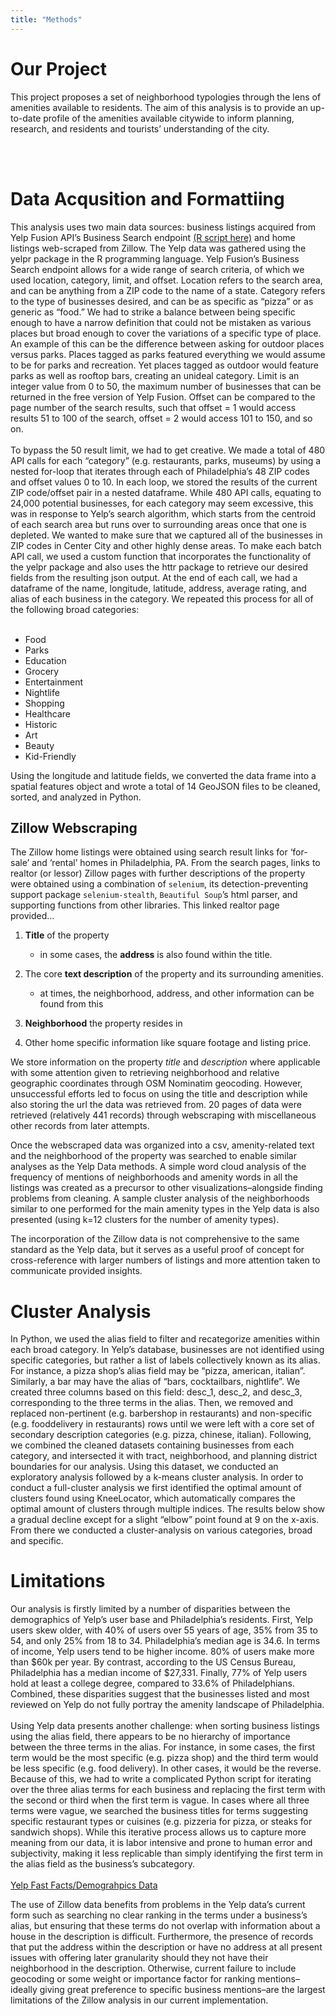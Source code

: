 ```yaml
---
title: "Methods"
---
```


 
# Our Project 


This project proposes a set of neighborhood typologies through the lens of amenities available to residents. The aim of this analysis is to provide an up-to-date profile of the amenities available citywide to inform planning, research, and residents and tourists’ understanding of the city. 

<br> </br>

# Data Acqusition and Formattiing

This analysis uses two main data sources: business listings acquired from Yelp Fusion API’s Business Search endpoint <a href="https://github.com/LuckyLaharlTim/MUSA_5500_Final/blame/main/pull_businesses.html"> (R script here)</a> and home listings web-scraped from Zillow. The Yelp data was gathered using the yelpr package in the R programming language. Yelp Fusion’s Business Search endpoint allows for a wide range of search criteria, of which we used location, category, limit, and offset. Location refers to the search area, and can be anything from a ZIP code to the name of a state. Category refers to the type of businesses desired, and can be as specific as “pizza” or as generic as “food.” We had to strike a balance between being specific enough to have a narrow definition that could not be mistaken as various places but broad enough to cover the variations of a specific type of place. An example of this can be the difference between asking for outdoor places versus parks. Places tagged as parks featured everything we would assume to be for parks and recreation. Yet places tagged as outdoor would feature parks as well as rooftop bars, creating an unideal category. Limit is an integer value from 0 to 50, the maximum number of businesses that can be returned in the free version of Yelp Fusion. Offset can be compared to the page number of the search results, such that offset = 1 would access results 51 to 100 of the search, offset = 2 would access 101 to 150, and so on. 
<br></br>
To bypass the 50 result limit, we had to get creative. We made a total of 480 API calls for each “category” (e.g. restaurants, parks, museums) by using a nested for-loop that iterates through each of Philadelphia's 48 ZIP codes and offset values 0 to 10. In each loop, we stored the results of the current ZIP code/offset pair in a nested dataframe. While 480 API calls, equating to 24,000 potential businesses, for each category may seem excessive, this was in response to Yelp’s search algorithm, which starts from the centroid of each search area but runs over to surrounding areas once that one is depleted. We wanted to make sure that we captured all of the businesses in ZIP codes in Center City and other highly dense areas. To make each batch API call, we used a custom function that incorporates the functionality of the yelpr package and also uses the httr package to retrieve our desired fields from the resulting json output. At the end of each call, we had a dataframe of the name, longitude, latitude, address, average rating, and alias of each business in the category. We repeated this process for all of the following broad categories:
<br> </br>
<ul>
  <li>Food</li>
  <li>Parks</li>
  <li>Education</li>
  <li>Grocery</li>
  <li>Entertainment</li>
  <li>Nightlife</li>
  <li>Shopping</li>
  <li>Healthcare</li>
  <li>Historic</li>
  <li>Art</li>
  <li>Beauty</li>
  <li>Kid-Friendly</li>
</ul>
Using the longitude and latitude fields, we converted the data frame into a spatial features object and wrote a total of 14 GeoJSON files to be cleaned, sorted, and analyzed in Python. 

## Zillow Webscraping

The Zillow home listings were obtained using search result links for 'for-sale' and 'rental' homes in Philadelphia, PA.
From the search pages, links to realtor (or lessor) Zillow pages with further descriptions of the property were obtained using a combination of `selenium`, its detection-preventing support package `selenium-stealth`,
`Beautiful Soup`'s html parser, and supporting functions from other libraries. This linked realtor page provided...

1.  **Title** of the property
    - in some cases, the **address** is also found within the title.

2.  The core **text description** of the property and its surrounding amenities.
    - at times, the neighborhood, address, and other information can be found from this

3.  **Neighborhood** the property resides in

4.  Other home specific information like square footage and listing price.

We store information on the property *title* and *description* where applicable with some attention given to retrieving neighborhood and relative geographic coordinates through OSM Nominatim geocoding.
However, unsuccessful efforts led to focus on using the title and description while also storing the url the data was retrieved from. 20 pages of data were retrieved (relatively 441 records) through webscraping with miscellaneous other records from later attempts. 

Once the webscraped data was organized into a csv, amenity-related text and the neighborhood of the property was searched to enable similar analyses as the Yelp Data methods. A simple word cloud analysis of the frequency of mentions
of neighborhoods and amenity words in all the listings was created as a precursor to other visualizations--alongside finding problems from cleaning. A sample cluster analysis of the neighborhoods similar to one performed for the main amenity types in the Yelp data is also presented (using k=12 clusters for the number of amenity types).

The incorporation of the Zillow data is not comprehensive to the same standard as the Yelp data, but it serves as a useful proof of concept for cross-reference with larger numbers of listings and more attention taken to communicate provided insights.

# Cluster Analysis  

In Python, we used the alias field to filter and recategorize amenities within each broad category. In Yelp’s database, businesses are not identified using specific categories, but rather a list of labels collectively known as its alias. For instance, a pizza shop’s alias field may be “pizza, american, italian”. Similarly, a bar may have the alias of “bars, cocktailbars, nightlife”. We created three columns based on this field: desc_1, desc_2, and desc_3, corresponding to the three terms in the alias. Then, we removed and replaced non-pertinent (e.g. barbershop in restaurants) and non-specific (e.g. fooddelivery in restaurants) rows until we were left with a core set of secondary description categories (e.g. pizza, chinese, italian). Following, we combined the cleaned datasets containing businesses from each category, and intersected it with tract, neighborhood, and planning district boundaries for our analysis. Using this dataset, we conducted an exploratory analysis followed by a k-means cluster analysis. In order to conduct a full-cluster analysis we first identified the optimal amount of clusters found using KneeLocator, which automatically compares the optimal amount of clusters through multiple indices. The results below show a gradual decline except for a slight “elbow” point found at 9 on the x-axis. From there we conducted a cluster-analysis on various categories, broad and specific. 


# Limitations 

Our analysis is firstly limited by a number of disparities between the demographics of Yelp’s user base and Philadelphia’s residents. First, Yelp users skew older, with 40% of users over 55 years of age, 35% from 35 to 54, and only 25% from 18 to 34. Philadelphia’s median age is 34.6. In terms of income, Yelp users tend to be higher income. 80% of users make more than $60k per year. By contrast, according to the US Census Bureau, Philadelphia has a median income of $27,331. Finally, 77% of Yelp users hold at least a college degree, compared to 33.6% of Philadelphians. Combined, these disparities suggest that the businesses listed and most reviewed on Yelp do not fully portray the amenity landscape of Philadelphia.
<br> </br>
Using Yelp data presents another challenge: when sorting business listings using the alias field, there appears to be no hierarchy of importance between the three terms in the alias. For instance, in some cases, the first term would be the most specific (e.g. pizza shop) and the third term would be less specific (e.g. food delivery). In other cases, it would be the reverse. Because of this, we had to write a complicated Python script for iterating over the three alias terms for each business and replacing the first term with the second or third when the first term is vague. In cases where all three terms were vague, we searched the business titles for terms suggesting specific restaurant types or cuisines (e.g. pizzeria for pizza, or steaks for sandwich shops). While this iterative process allows us to capture more meaning from our data, it is labor intensive and prone to human error and subjectivity, making it less replicable than simply identifying the first term in the alias field as the business’s subcategory. 
<br></br>
<a href="https://www.yelp-press.com/company/fast-facts/default.aspx">Yelp Fast Facts/Demograhpics Data</a>

The use of Zillow data benefits from problems in the Yelp data's current form such as searching no clear ranking in the terms under a business's alias, but ensuring that these terms do not overlap with information about a house in the description is difficult. 
Furthermore, the presence of records that put the address within the description or have no address at all present issues with offering later granularity should they not have their neighborhood in the description.
Otherwise, current failure to include geocoding or some weight or importance factor for ranking mentions--ideally giving great preference to specific business mentions--are the largest limitations of the Zillow analysis in our current implementation.




